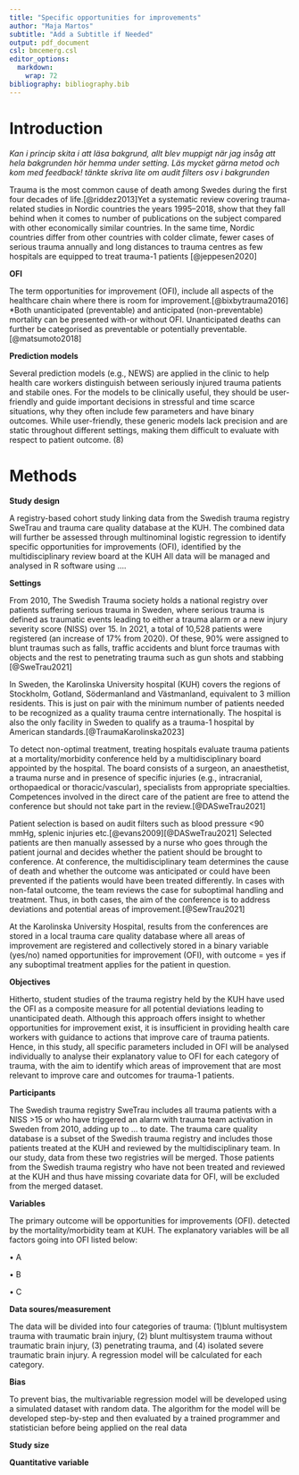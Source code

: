 ```yaml
---
title: "Specific opportunities for improvements"
author: "Maja Martos"
subtitle: "Add a Subtitle if Needed"
output: pdf_document
csl: bmcemerg.csl
editor_options:
  markdown:
    wrap: 72
bibliography: bibliography.bib
---
```

# Introduction


*Kan i princip skita i att läsa bakgrund, allt blev muppigt när jag insåg att hela bakgrunden hör hemma under setting. Läs mycket gärna metod och kom med feedback! tänkte skriva lite om audit filters osv i bakgrunden*


Trauma is the most common cause of death among Swedes during the first four decades of life.[@riddez2013]Yet a systematic review covering trauma-related studies in Nordic countries the years 1995–2018, show that they fall behind when it comes to number of publications on the subject compared with other economically similar countries. In the same time, Nordic countries differ from other countries with colder climate, fewer cases of serious trauma annually and long distances to trauma centres as few hospitals are equipped to treat trauma-1 patients [@jeppesen2020]

**OFI**

The term opportunities for improvement (OFI), include all aspects of the healthcare chain where there is room for improvement.[@bixbytrauma2016] *Both unanticipated (preventable) and anticipated (non-preventable) mortality can be presented with-or without OFI. Unanticipated deaths can further be categorised as preventable or potentially preventable. [@matsumoto2018] 

**Prediction models** 

Several prediction models (e.g., NEWS) are applied in the clinic to help health care workers distinguish between seriously injured trauma patients and stabile ones. For the models to be clinically useful, they should be user-friendly and guide important decisions in stressful and time scarce situations, why they often include few parameters and have binary outcomes. While user-friendly, these generic models lack precision and are static throughout different settings, making them difficult to evaluate with respect to patient outcome. (8) 




# Methods


**Study design** 

A registry-based cohort study linking data from the Swedish trauma registry SweTrau and trauma care quality database at the KUH. The combined data will further be assessed through multinominal logistic regression to identify specific opportunities for improvements (OFI), identified by the multidisciplinary review board at the KUH All data will be managed and analysed in R software using ….

**Settings**

From 2010, The Swedish Trauma society holds a national registry over patients suffering serious trauma in Sweden, where serious trauma is defined as traumatic events leading to either a trauma alarm or a new injury severity score (NISS) over 15. In 2021, a total of 10,528 patients were registered (an increase of 17% from 2020). Of these, 90% were assigned to blunt traumas such as falls, traffic accidents and blunt force traumas with objects and the rest to penetrating trauma such as gun shots and stabbing [@SweTrau2021]


In Sweden, the Karolinska University hospital (KUH) covers the regions of Stockholm, Gotland, Södermanland and Västmanland, equivalent to 3 million residents. This is just on pair with the minimum number of patients needed to be recognized as a quality trauma centre internationally. The hospital is also the only facility in Sweden to qualify as a trauma-1 hospital by American standards.[@TraumaKarolinska2023]

To detect non-optimal treatment, treating hospitals evaluate trauma patients at a mortality/morbidity conference held by a multidisciplinary board appointed by the hospital. The board consists of a surgeon, an anaesthetist, a trauma nurse and in presence of specific injuries (e.g., intracranial, orthopaedical or thoracic/vascular), specialists from appropriate specialties. Competences involved in the direct care of the patient are free to attend the conference but should not take part in the review.[@DASweTrau2021]

Patient selection is based on audit filters such as blood pressure <90 mmHg, splenic injuries etc.[@evans2009][@DASweTrau2021] Selected patients are then manually assessed by a nurse who goes through the patient journal and decides whether the patient should be brought to conference. At conference, the multidisciplinary team determines the cause of death and whether the outcome was anticipated or could have been prevented if the patients would have been treated differently. In cases with non-fatal outcome, the team reviews the case for suboptimal handling and treatment. Thus, in both cases, the aim of the conference is to address deviations and potential areas of improvement.[@SewTrau2021]

 
At the Karolinska University Hospital, results from the conferences are stored in a local trauma care quality database where all areas of improvement are registered and collectively stored in a binary variable (yes/no) named opportunities for improvement (OFI), with outcome = yes if any suboptimal treatment applies for the patient in question.


**Objectives**

Hitherto, student studies of the trauma registry held by the KUH have used the OFI as a composite measure for all potential deviations leading to unanticipated death. Although this approach offers insight to whether opportunities for improvement exist, it is insufficient in providing health care workers with guidance to actions that improve care of trauma patients. Hence, in this study, all specific parameters included in OFI will be analysed individually to analyse their explanatory value to OFI for each category of trauma, with the aim to identify which areas of improvement that are most relevant to improve care and outcomes for trauma-1 patients.


**Participants** 

The Swedish trauma registry SweTrau includes all trauma patients with a NISS >15 or who have triggered an alarm with trauma team activation in Sweden from 2010, adding up to … to date. The trauma care quality database is a subset of the Swedish trauma registry and includes those patients treated at the KUH and reviewed by the multidisciplinary team. In our study, data from these two registries will be merged. Those patients from the Swedish trauma registry who have not been treated and reviewed at the KUH and thus have missing covariate data for OFI, will be excluded from the merged dataset.

**Variables** 

The primary outcome will be opportunities for improvements (OFI). detected by the mortality/morbidity team at KUH. The explanatory variables will be all factors going into OFI listed below:


•	A

•	B

•	C


**Data soures/measurement**

The data will be divided into four categories of trauma: (1)blunt multisystem trauma with traumatic brain injury, (2) blunt multisystem trauma without traumatic brain injury, (3) penetrating trauma, and (4) isolated severe traumatic brain injury.
A regression model will be calculated for each category.


**Bias** 

To prevent bias, the multivariable regression model will be developed using a simulated dataset with random data. The algorithm for the model will be developed step-by-step and then evaluated by a trained programmer and statistician before being applied on the real data

**Study size** 


**Quantitative variable**






